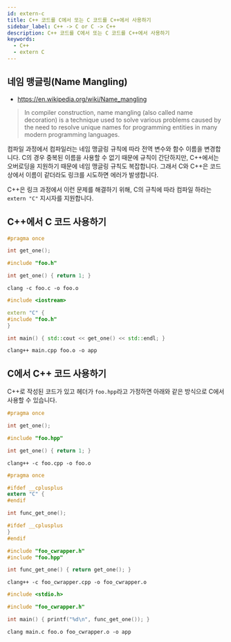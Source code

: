```yaml
---
id: extern-c
title: C++ 코드를 C에서 또는 C 코드를 C++에서 사용하기
sidebar_label: C++ -> C or C -> C++
description: C++ 코드를 C에서 또는 C 코드를 C++에서 사용하기
keywords:
  - C++
  - extern C
---
```


## 네임 맹글링(Name Mangling)

- https://en.wikipedia.org/wiki/Name_mangling

> In compiler construction, name mangling (also called name decoration) is a technique used to solve various problems caused by the need to resolve unique names for programming entities in many modern programming languages.

컴파일 과정에서 컴파일러는 네임 맹글링 규칙에 따라 전역 변수와 함수 이름을 변경합니다. C의 경우 중복된 이름을 사용할 수 없기 때문에 규칙이 간단하지만, C++에서는 오버로딩을 지원하기 때문에 네임 맹글링 규칙도 복잡합니다. 그래서 C와 C++은 코드상에서 이름이 같더라도 링크를 시도하면 에러가 발생합니다.

C++은 링크 과정에서 이런 문제를 해결하기 위해, C의 규칙에 따라 컴파일 하라는 `extern "C"` 지시자를 지원합니다.

## C++에서 C 코드 사용하기

```c title="foo.h"
#pragma once

int get_one();
```

```c title="foo.c"
#include "foo.h"

int get_one() { return 1; }
```

```shell
clang -c foo.c -o foo.o
```

```cpp title="main.cpp"
#include <iostream>

extern "C" {
#include "foo.h"
}

int main() { std::cout << get_one() << std::endl; }
```

```shell
clang++ main.cpp foo.o -o app
```

## C에서 C++ 코드 사용하기

C++로 작성된 코드가 있고 헤더가 `foo.hpp`라고 가정하면 아래와 같은 방식으로 C에서 사용할 수 있습니다.

```cpp title="foo.hpp"
#pragma once

int get_one();
```

```cpp title="foo.cpp"
#include "foo.hpp"

int get_one() { return 1; }
```

```shell
clang++ -c foo.cpp -o foo.o
```

```c title="foo_cwrapper.h"
#pragma once

#ifdef __cplusplus
extern "C" {
#endif

int func_get_one();

#ifdef __cplusplus
}
#endif
```

```c title="foo_cwrapper.cpp"
#include "foo_cwrapper.h"
#include "foo.hpp"

int func_get_one() { return get_one(); }
```

```shell
clang++ -c foo_cwrapper.cpp -o foo_cwrapper.o
```

```c title="main.c"
#include <stdio.h>

#include "foo_cwrapper.h"

int main() { printf("%d\n", func_get_one()); }
```

```shell
clang main.c foo.o foo_cwrapper.o -o app
```
